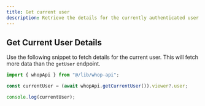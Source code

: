 ```yaml
---
title: Get current user
description: Retrieve the details for the currently authenticated user.
---
```


## Get Current User Details

Use the following snippet to fetch details for the current user. This will fetch more data than the `getUser` endpoint.

```typescript
import { whopApi } from "@/lib/whop-api";

const currentUser = (await whopApi.getCurrentUser()).viewer?.user;

console.log(currentUser);
```
